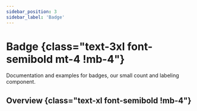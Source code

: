 ```yaml
---
sidebar_position: 3
sidebar_label: 'Badge'
---
```


# Badge {class="text-3xl font-semibold mt-4 !mb-4"}

Documentation and examples for badges, our small count and labeling component.

## Overview {class="text-xl font-semibold !mb-4"}

<Overview />
